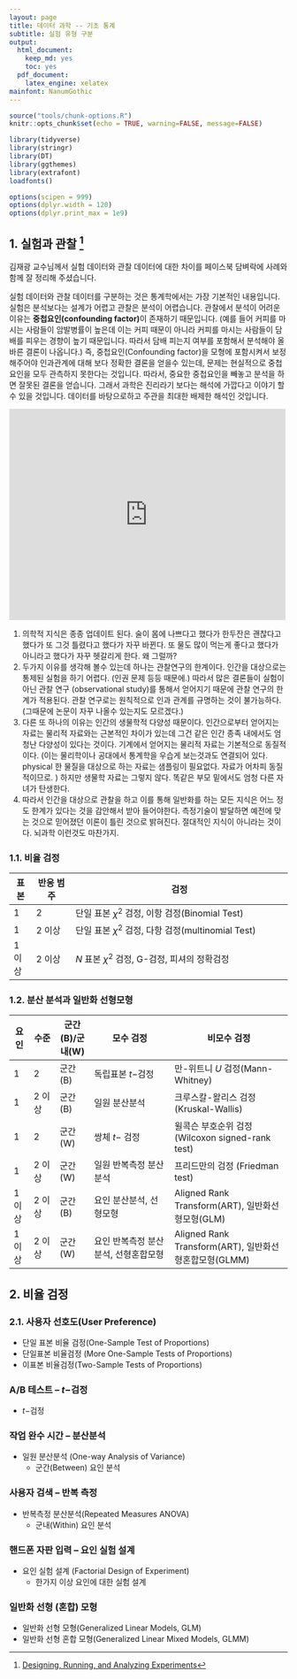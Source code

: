 ```yaml
---
layout: page
title: 데이터 과학 -- 기초 통계
subtitle: 실험 유형 구분
output:
  html_document: 
    keep_md: yes
    toc: yes
  pdf_document:
    latex_engine: xelatex
mainfont: NanumGothic
---
```


``` r
source("tools/chunk-options.R")
knitr::opts_chunk$set(echo = TRUE, warning=FALSE, message=FALSE)

library(tidyverse)
library(stringr)
library(DT)
library(ggthemes)
library(extrafont)
loadfonts()

options(scipen = 999)
options(dplyr.width = 120)
options(dplyr.print_max = 1e9)
```


## 1. 실험과 관찰 [^coursera-doe]

[^coursera-doe]: [Designing, Running, and Analyzing Experiments](https://www.coursera.org/learn/designexperiments)

김재광 교수님께서 실험 데이터와 관찰 데이터에 대한 차이를 페이스북 담벼락에 사례와 함께 잘 정리해 주셨습니다.

실험 데이터와 관찰 데이터를 구분하는 것은 통계학에서는 가장 기본적인 내용입니다. 
실험은 분석보다는 설계가 어렵고 관찰은 분석이 어렵습니다. 
관찰에서 분석이 어려운 이유는 **중첩요인(confounding factor)**이 존재하기 때문입니다. 
(예를 들어 커피를 마시는 사람들이 암발병률이 높은데 이는 커피 때문이 아니라 커피를 마시는 사람들이 담배를 피우는 경향이 높기 때문입니다. 
  따라서 담배 피는지 여부를 포함해서 분석해야 올바른 결론이 나옵니다.) 
즉, 중첩요인(Confounding factor)을 모형에 포함시켜서 보정해주어야 인과관계에 대해 보다 정확한 결론을 얻을수 있는데, 
문제는 현실적으로 중첩요인을 모두 관측하지 못한다는 것입니다. 
따라서, 중요한 중첩요인을 빼놓고 분석을 하면 잘못된 결론을 얻습니다. 
그래서 과학은 진리라기 보다는 해석에 가깝다고 이야기 할수 있을 것입니다. 
데이터를 바탕으로하고 주관을 최대한 배제한 해석인 것입니다.

<iframe src="https://www.facebook.com/plugins/post.php?href=https%3A%2F%2Fwww.facebook.com%2Fjaekwang.kim.125%2Fposts%2F1856505211031977&width=500" width="500" height="382" style="border:none;overflow:hidden" scrolling="no" frameborder="0" allowTransparency="true"></iframe>

1. 의학적 지식은 종종 업데이트 된다. 술이 몸에 나쁘다고 했다가 한두잔은 괜찮다고 했다가 또 그것 틀렸다고 했다가 자꾸 바뀐다. 또 물도 많이 먹는게 좋다고 했다가 아니라고 했다가 자꾸 헷갈리게 한다. 왜 그럴까?
1. 두가지 이유를 생각해 볼수 있는데 하나는 관찰연구의 한계이다. 인간을 대상으로는 통제된 실험을 하기 어렵다. (인권 문제 등등 때문에.) 따라서 많은 결론들이 실험이 아닌 관찰 연구 (observational study)를 통해서 얻어지기 때문에 관찰 연구의 한계가 적용된다. 관찰 연구로는 원칙적으로 인과 관계를 규명하는 것이 불가능하다. (그때문에 논문이 자꾸 나올수 있는지도 모르겠다.)
1. 다른 또 하나의 이유는 인간의 생물학적 다양성 때문이다. 인간으로부터 얻어지는 자료는 물리적 자료와는 근본적인 차이가 있는데 그건 같은 인간 종족 내에서도 엄청난 다양성이 있다는 것이다. 기계에서 얻어지는 물리적 자료는 기본적으로 동질적이다. (이는 물리학이나 공대에서 통계학을 우습게 보는것과도 연결되어 있다. physical 한 물질을 대상으로 하는 자료는 샘플링이 필요없다. 자료가 어차피 동질적이므로. ) 하지만 생물학 자료는 그렇지 않다. 똑같은 부모 밑에서도 엄청 다른 자녀가 탄생한다.
1. 따라서 인간을 대상으로 관찰을 하고 이를 통해 일반화를 하는 모든 지식은 어느 정도 한계가 있다는 것을 감안해서 받아 들어야한다. 측정기술이 발달하면 예전에 맞는 것으로 믿어졌던 이론이 틀린 것으로 밝혀진다. 절대적인 지식이 아니라는 것이다. 뇌과학 이런것도 마찬가지.

### 1.1. 비율 검정

| 표본 | 반응 범주 |                     검정                                 |
|------|-----------|----------------------------------------------------------|
|  1   |     2     | 단일 표본 $\chi^2$ 검정, 이항 검정(Binomial Test)    |
|  1   |   2 이상  | 단일 표본 $\chi^2$ 검정, 다항 검정(multinomial Test)     |
| 1이상|   2 이상  | $N$ 표본 $\chi^2$ 검정, G-검정, 피셔의 정확검정      |


### 1.2. 분산 분석과 일반화 선형모형

| 요인  |   수준  | 군간(B)/군내(W) |     모수 검정      |          비모수 검정                 |
|-------|---------|-----------|--------------------------|--------------------------------------|
|  1    |   2     | 군간(B)   | 독립표본 $t-$검정        | 만-위트니 $U$ 검정(Mann-Whitney)     |
|  1    |  2 이상 | 군간(B)   | 일원 분산분석            | 크루스칼-왈리스 검정(Kruskal-Wallis) |
|  1    |    2    | 군간(W)   | 쌍체 $t-$ 검정            | 윌콕슨 부호순위 검정(Wilcoxon signed-rank test)|
|  1    |  2 이상 | 군간(W)   | 일원 반복측정 분산분석   | 프리드만의 검정 (Friedman test)    |
| 1이상 |  2 이상 | 군간(B)   | 요인 분산분석, 선형모형  | Aligned Rank Transform(ART), 일반화선형모형(GLM)|
| 1이상 |  2 이상 | 군간(W)   | 요인 반복측정 분산분석, 선형혼합모형  | Aligned Rank Transform(ART), 일반화선형혼합모형(GLMM)|


## 2. 비율 검정

### 2.1. 사용자 선호도(User Preference) 

* 단일 표본 비율 검정(One-Sample Test of Proportions)
* 단일표본 비율검정 (More One-Sample Tests of Proportions)
* 이표본 비율검정(Two-Sample Tests of Proportions)


### A/B 테스트 -- $t-$검정

* $t-$검정

### 작업 완수 시간 -- 분산분석

* 일원 분산분석 (One-way Analysis of Variance)
    * 군간(Between) 요인 분석

### 사용자 검색 -- 반복 측정

* 반복측정 분산분석(Repeated Measures ANOVA)
    * 군내(Within) 요인 분석

### 핸드폰 자판 입력 -- 요인 실험 설계 

* 요인 실험 설계 (Factorial Design of Experiment)
    * 한가지 이상 요인에 대한 실험 설계

### 일반화 선형 (혼합) 모형

* 일반화 선형 모형(Generalized Linear Models, GLM)
* 일반화 선형 혼합 모형(Generalized Linear Mixed Models, GLMM)


